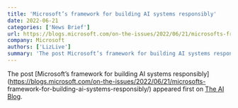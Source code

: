 ```yaml
---
title: 'Microsoft’s framework for building AI systems responsibly'
date: 2022-06-21
categories: ['News Brief']
url: https://blogs.microsoft.com/on-the-issues/2022/06/21/microsofts-framework-for-building-ai-systems-responsibly/
company: Microsoft
authors: ['LizLive']
summary: 'The post Microsoft’s framework for building AI systems responsibly appeared first on The AI Blog.'
---
```



The post [Microsoft’s framework for building AI systems
responsibly](https://blogs.microsoft.com/on-the-issues/2022/06/21/microsofts-
framework-for-building-ai-systems-responsibly/) appeared first on [The AI
Blog](https://blogs.microsoft.com/ai).


